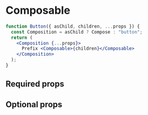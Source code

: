 # Composable

<ComponentDescription name="composable" />

```jsx
function Button({ asChild, children, ...props }) {
  const Composition = asChild ? Compose : "button";
  return (
    <Composition {...props}>
      Prefix <Composable>{children}</Composable>
    </Composition>
  );
}
```

## Required props

<PropsDocs name="composable" required />

## Optional props

<PropsDocs name="composable" />